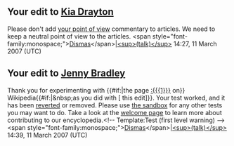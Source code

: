 <article id="9993939" title=User talk:TomParker123>
	<talkpage id="9993939" title="User talk:TomParker123">
==Your edit to [[Kia Drayton]]==
Please don't add [[WP:NPOV|your point of view]] commentary to articles.  We need to keep a neutral point of view to the articles.  &lt;span style=&quot;font-family:monospace;&quot;&gt;[[User:Dismas|Dismas]]&lt;/span&gt;|[[User talk:Dismas|&lt;sup&gt;(talk)&lt;/sup&gt;]] 14:27, 11 March 2007 (UTC)

== Your edit to [[Jenny Bradley]] ==

Thank you for experimenting with {{#if:{{{1|}}}|the page [[:{{{1}}}]] on}} Wikipedia{{#if:{{{diff|}}}|&amp;nbsp;as you did with [{{{diff}}} this edit]}}. Your test worked, and it has been [[Help:Reverting|reverted]] or removed. Please use [[Wikipedia:Sandbox|the sandbox]] for any other tests you may want to do. Take a look at the [[Wikipedia:Introduction|welcome page]] to learn more about contributing to our encyclopedia.&lt;!-- Template:Test (first level warning) --&gt;  &lt;span style=&quot;font-family:monospace;&quot;&gt;[[User:Dismas|Dismas]]&lt;/span&gt;|[[User talk:Dismas|&lt;sup&gt;(talk)&lt;/sup&gt;]] 14:39, 11 March 2007 (UTC)
	</talkpage>
</article>